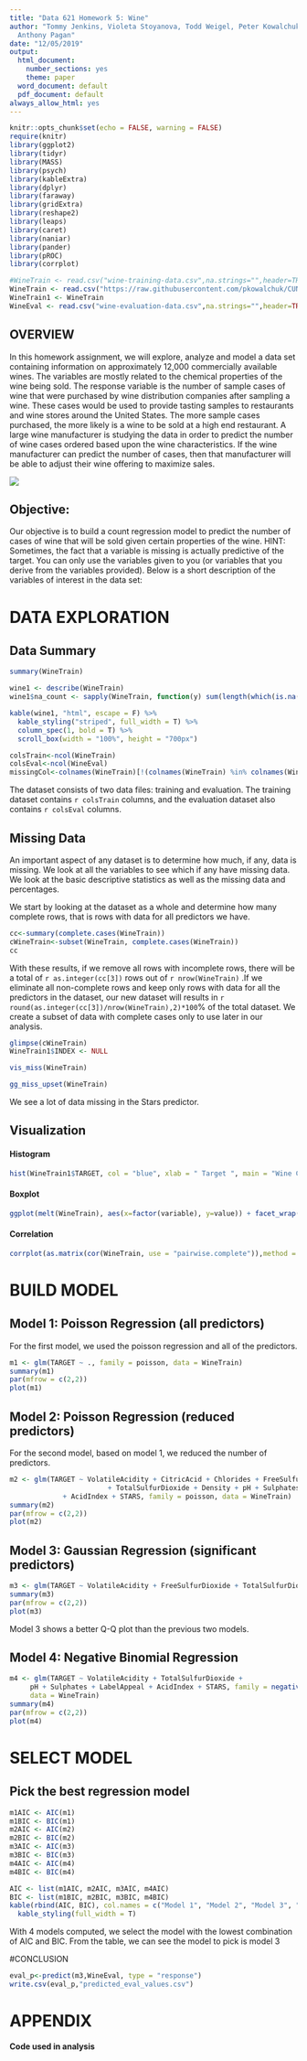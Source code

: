 ```yaml
---
title: "Data 621 Homework 5: Wine"
author: "Tommy Jenkins, Violeta Stoyanova, Todd Weigel, Peter Kowalchuk, Eleanor R-Secoquian,
  Anthony Pagan"
date: "12/05/2019"
output:
  html_document:
    number_sections: yes
    theme: paper
  word_document: default
  pdf_document: default
always_allow_html: yes
---
```



```r
knitr::opts_chunk$set(echo = FALSE, warning = FALSE)
require(knitr)
library(ggplot2)
library(tidyr)
library(MASS)
library(psych)
library(kableExtra)
library(dplyr)
library(faraway)
library(gridExtra)
library(reshape2)
library(leaps)
library(caret)
library(naniar)
library(pander)
library(pROC)
library(corrplot)

```

```r
#WineTrain <- read.csv("wine-training-data.csv",na.strings="",header=TRUE)
WineTrain <- read.csv("https://raw.githubusercontent.com/pkowalchuk/CUNY621-HW5/master/wine-training-data.csv", na.strings="",header=TRUE)
WineTrain1 <- WineTrain
WineEval <- read.csv("wine-evaluation-data.csv",na.strings="",header=TRUE)
```

## OVERVIEW

In this homework assignment, we will explore, analyze and model a data set containing information on approximately 12,000 commercially available wines. The variables are mostly related to the chemical properties of the wine being sold. The response variable is the number of sample cases of wine that were purchased by wine distribution companies after sampling a wine. These cases would be used to provide tasting samples to restaurants and wine stores around the United States. The more sample cases purchased, the more likely is a wine to be sold at a high end restaurant. A large wine manufacturer is studying the data in order to predict the number of wine cases ordered based upon the wine characteristics. If the wine manufacturer can predict the number of cases, then that manufacturer will be able to adjust their wine offering to maximize sales.

![](HW5-IMG.png)

## Objective: 

Our objective is to build a count regression model to predict the number of cases of wine that will be sold given certain properties of the wine. HINT: Sometimes, the fact that a variable is missing is actually predictive of the target. You can only use the variables given to you (or variables that you derive from the variables provided). Below is a short description of the variables of interest in the data set:




# DATA EXPLORATION

## Data Summary 
```r
summary(WineTrain)

wine1 <- describe(WineTrain)
wine1$na_count <- sapply(WineTrain, function(y) sum(length(which(is.na(y)))))

kable(wine1, "html", escape = F) %>%
  kable_styling("striped", full_width = T) %>%
  column_spec(1, bold = T) %>%
  scroll_box(width = "100%", height = "700px")

```

```r
colsTrain<-ncol(WineTrain)
colsEval<-ncol(WineEval)
missingCol<-colnames(WineTrain)[!(colnames(WineTrain) %in% colnames(WineEval))]
```

The dataset consists of two data files: training and evaluation. The training dataset contains `r colsTrain` columns, and the evaluation dataset also contains `r colsEval` columns. 

## Missing Data

An important aspect of any dataset is to determine how much, if any, data is missing. We look at all the variables to see which if any have missing data. We look at the basic descriptive statistics as well as the missing data and percentages. 

We start by looking at the dataset as a whole and determine how many complete rows, that is rows with data for all predictors we have.

```r
cc<-summary(complete.cases(WineTrain))
cWineTrain<-subset(WineTrain, complete.cases(WineTrain))
cc
```

With these results, if we remove all rows with incomplete rows, there will be a total of `r as.integer(cc[3])` rows out of `r nrow(WineTrain)` .If we eliminate all non-complete rows and keep only rows with data for all the predictors in the dataset, our new dataset will results in `r round(as.integer(cc[3])/nrow(WineTrain),2)*100`% of the total dataset. We create a subset of data with complete cases only to use later in our analysis.


```r
glimpse(cWineTrain)
WineTrain1$INDEX <- NULL
```

```r
vis_miss(WineTrain)
```

```r
gg_miss_upset(WineTrain)
```

We see a lot of data missing in the Stars predictor.

## Visualization

####  Histogram
```r
hist(WineTrain1$TARGET, col = "blue", xlab = " Target ", main = "Wine Counts")
```

####  Boxplot
```r
ggplot(melt(WineTrain), aes(x=factor(variable), y=value)) + facet_wrap(~variable, scale="free") + geom_boxplot()
```

#### Correlation
```r
corrplot(as.matrix(cor(WineTrain, use = "pairwise.complete")),method = "shade")
```


    
# BUILD MODEL

## Model 1: Poisson Regression (all predictors)

For the first model, we used the poisson regression and all of the predictors.

```r
m1 <- glm(TARGET ~ ., family = poisson, data = WineTrain)
summary(m1)
par(mfrow = c(2,2))
plot(m1)
```

## Model 2: Poisson Regression (reduced predictors)

For the second model, based on model 1, we reduced the number of predictors. 

```r
m2 <- glm(TARGET ~ VolatileAcidity + CitricAcid + Chlorides + FreeSulfurDioxide
                        + TotalSulfurDioxide + Density + pH + Sulphates + Alcohol + LabelAppeal
             + AcidIndex + STARS, family = poisson, data = WineTrain)
summary(m2)
par(mfrow = c(2,2))
plot(m2)
```

## Model 3: Gaussian Regression (significant predictors)

```r
m3 <- glm(TARGET ~ VolatileAcidity + FreeSulfurDioxide + TotalSulfurDioxide + Chlorides + Density + pH + Sulphates + LabelAppeal + AcidIndex + STARS, family=gaussian, data = WineTrain)
summary(m3)
par(mfrow = c(2,2))
plot(m3)
```  

Model 3 shows a better Q-Q plot than the previous two models.

## Model 4: Negative Binomial Regression

```r
m4 <- glm(TARGET ~ VolatileAcidity + TotalSulfurDioxide + 
     pH + Sulphates + LabelAppeal + AcidIndex + STARS, family = negative.binomial(1), 
     data = WineTrain)
summary(m4)
par(mfrow = c(2,2))
plot(m4)
```



# SELECT MODEL
## Pick the best regression model

```r
m1AIC <- AIC(m1)
m1BIC <- BIC(m1)
m2AIC <- AIC(m2)
m2BIC <- BIC(m2)
m3AIC <- AIC(m3)
m3BIC <- BIC(m3)
m4AIC <- AIC(m4)
m4BIC <- BIC(m4)

AIC <- list(m1AIC, m2AIC, m3AIC, m4AIC)
BIC <- list(m1BIC, m2BIC, m3BIC, m4BIC)
kable(rbind(AIC, BIC), col.names = c("Model 1", "Model 2", "Model 3", "Model 4"))  %>% 
  kable_styling(full_width = T)

```

With 4 models computed, we select the model with the lowest combination of AIC and BIC. From the table, we can see the model to pick is model 3

#CONCLUSION

```r
eval_p<-predict(m3,WineEval, type = "response")
write.csv(eval_p,"predicted_eval_values.csv")
```


# APPENDIX

**Code used in analysis**
```r

```
